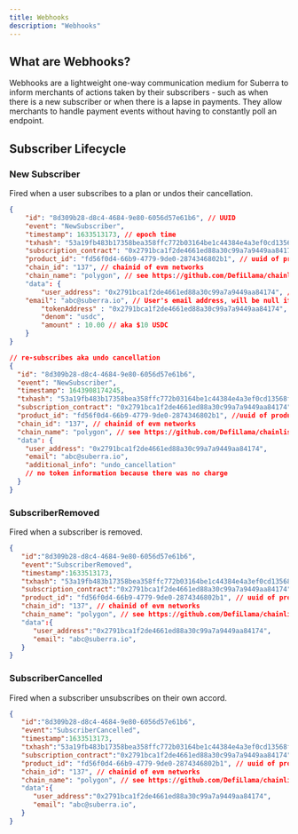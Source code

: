 ```yaml
---
title: Webhooks
description: "Webhooks"
---
```


## What are Webhooks?

Webhooks are a lightweight one-way communication medium for Suberra to inform merchants of actions taken by their subscribers - such as when there is a new subscriber or when there is a lapse in payments.
They allow merchants to handle payment events without having to constantly poll an endpoint.

## Subscriber Lifecycle

### New Subscriber
Fired when a user subscribes to a plan or undos their cancellation.

```json
{
    "id": "8d309b28-d8c4-4684-9e80-6056d57e61b6", // UUID
    "event": "NewSubscriber",
    "timestamp": 1633513173, // epoch time
    "txhash": "53a19fb483b17358bea358ffc772b03164be1c44384e4a3ef0cd13568f7a202c",
    "subscription_contract": "0x2791bca1f2de4661ed88a30c99a7a9449aa84174", // Your NFT Subscription Contract address
    "product_id": "fd56f0d4-66b9-4779-9de0-2874346802b1", // uuid of product in our backend
    "chain_id": "137", // chainid of evm networks
    "chain_name": "polygon", // see https://github.com/DefiLlama/chainlist/blob/main/constants/chainIds.js
    "data": {
        "user_address": "0x2791bca1f2de4661ed88a30c99a7a9449aa84174", // EOA address
	"email": "abc@suberra.io", // User's email address, will be null if doesn't exist 
        "tokenAddress" : "0x2791bca1f2de4661ed88a30c99a7a9449aa84174", // USDC's contract address
        "denom": "usdc",
        "amount" : 10.00 // aka $10 USDC
    }
}

// re-subscribes aka undo cancellation 
{
  "id": "8d309b28-d8c4-4684-9e80-6056d57e61b6",
  "event": "NewSubscriber",
  "timestamp": 1643908174245,
  "txhash": "53a19fb483b17358bea358ffc772b03164be1c44384e4a3ef0cd13568f7a202c",
  "subscription_contract": "0x2791bca1f2de4661ed88a30c99a7a9449aa84174",  // Your NFT Subscription Contract address
  "product_id": "fd56f0d4-66b9-4779-9de0-2874346802b1", //uuid of product in our backend
  "chain_id": "137", // chainid of evm networks
  "chain_name": "polygon", // see https://github.com/DefiLlama/chainlist/blob/main/constants/chainIds.js
  "data": {
    "user_address": "0x2791bca1f2de4661ed88a30c99a7a9449aa84174",
    "email": "abc@suberra.io",
    "additional_info": "undo_cancellation"
    // no token information because there was no charge
  }
}
```

### SubscriberRemoved

Fired when a subscriber is removed.

```json
{
   "id":"8d309b28-d8c4-4684-9e80-6056d57e61b6",
   "event":"SubscriberRemoved",
   "timestamp":1633513173,
   "txhash": "53a19fb483b17358bea358ffc772b03164be1c44384e4a3ef0cd13568f7a202c",
   "subscription_contract":"0x2791bca1f2de4661ed88a30c99a7a9449aa84174",
   "product_id": "fd56f0d4-66b9-4779-9de0-2874346802b1", // uuid of product in our backend
   "chain_id": "137", // chainid of evm networks
   "chain_name": "polygon", // see https://github.com/DefiLlama/chainlist/blob/main/constants/chainIds.js
   "data":{
      "user_address":"0x2791bca1f2de4661ed88a30c99a7a9449aa84174",
      "email": "abc@suberra.io",
   }
}
```

### SubscriberCancelled

Fired when a subscriber unsubscribes on their own accord.

```json
{
   "id":"8d309b28-d8c4-4684-9e80-6056d57e61b6",
   "event":"SubscriberCancelled",
   "timestamp":1633513173,
   "txhash":"53a19fb483b17358bea358ffc772b03164be1c44384e4a3ef0cd13568f7a202c",
   "subscription_contract":"0x2791bca1f2de4661ed88a30c99a7a9449aa84174",
   "product_id": "fd56f0d4-66b9-4779-9de0-2874346802b1", // uuid of product in our backend
   "chain_id": "137", // chainid of evm networks
   "chain_name": "polygon", // see https://github.com/DefiLlama/chainlist/blob/main/constants/chainIds.js
   "data":{
      "user_address":"0x2791bca1f2de4661ed88a30c99a7a9449aa84174",
      "email": "abc@suberra.io",
   }
}

```